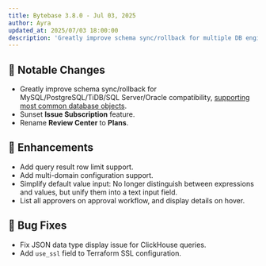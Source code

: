 ```yaml
---
title: Bytebase 3.8.0 - Jul 03, 2025
author: Ayra
updated_at: 2025/07/03 18:00:00
description: 'Greatly improve schema sync/rollback for multiple DB engines'
---
```



## 🔔 Notable Changes

- Greatly improve schema sync/rollback for MySQL/PostgreSQL/TiDB/SQL Server/Oracle compatibility, [supporting most common database objects](https://docs.bytebase.com/change-database/synchronize-schema#supported-objects).
- Sunset **Issue Subscription** feature.
- Rename **Review Center** to **Plans**.

## 🎄 Enhancements

- Add query result row limit support.
- Add multi-domain configuration support.
- Simplify default value input: No longer distinguish between expressions and values, but unify them into a text input field.
- List all approvers on approval workflow, and display details on hover.

## 🐛 Bug Fixes

- Fix JSON data type display issue for ClickHouse queries.
- Add `use_ssl` field to Terraform SSL configuration.

<InstallUpgrade />
